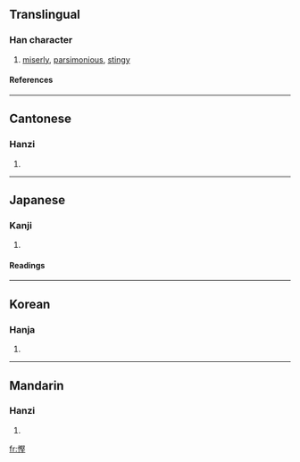 {{see|悭}}

==Translingual==
===Han character===
{{Han char|rn=61|rad=心|as=11|sn=14|four=9701<sub>4</sub>|canj=心尸水土 (PSEG)}}
# [[miserly]], [[parsimonious]], [[stingy]]
====References====
{{Han ref|kx=0400.080|dkj=11140|dj=0740.040|hdz=42345.050|uh=6173|ud=24947|bh=E1C7|bd=57799}}

----
==Cantonese==
===Hanzi===
{{yue-hanzi|jyut=|y=han1}}
# {{defn|Cantonese}}

----
==Japanese==
===Kanji===
{{ja-kanji|grade=|rs=心11}}
# {{defn|Japanese}} 
====Readings====
{{ja-readings|on=[[かん]] (kan), [[けん]] (ken)|kun=[[おしむ]] (oshimu)}}

----
==Korean==
===Hanja===
{{ko-hanja|hangeul=간|eumhun=|rv=gan|mr=kan|y=kan}}
# {{defn|Korean}}

----
==Mandarin==
===Hanzi===
{{cmn-hanzi|sim=悭|pin=[[qiān]] ([[qian1]])|wg=ch'ien<sup>1</sup>}}
# {{defn|Mandarin}}

[[fr:慳]]